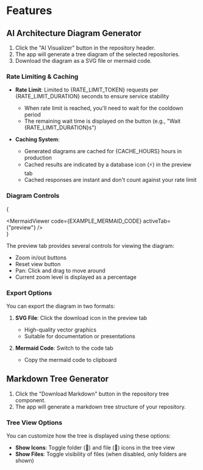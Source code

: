 
# Features

## AI Architecture Diagram Generator

1. Click the "AI Visualizer" button in the repository header.
2. The app will generate a tree diagram of the selected repositories.
3. Download the diagram as a SVG file or mermaid code.

### Rate Limiting & Caching

- **Rate Limit**: Limited to {RATE_LIMIT_TOKEN} requests per {RATE_LIMIT_DURATION} seconds to ensure service stability
  - When rate limit is reached, you'll need to wait for the cooldown period
  - The remaining wait time is displayed on the button (e.g., "Wait {RATE_LIMIT_DURATION}s")

- **Caching System**:
  - Generated diagrams are cached for {CACHE_HOURS} hours in production
  - Cached results are indicated by a database icon (⚡) in the preview tab
  - Cached responses are instant and don't count against your rate limit

### Diagram Controls

{<div className="component-content"><MermaidViewer code={EXAMPLE_MERMAID_CODE} activeTab={"preview"} /></div>}

The preview tab provides several controls for viewing the diagram:
- Zoom in/out buttons
- Reset view button
- Pan: Click and drag to move around
- Current zoom level is displayed as a percentage

### Export Options

You can export the diagram in two formats:
1. **SVG File**: Click the download icon in the preview tab
   - High-quality vector graphics
   - Suitable for documentation or presentations

2. **Mermaid Code**: Switch to the code tab
   - Copy the mermaid code to clipboard

## Markdown Tree Generator

1. Click the "Download Markdown" button in the repository tree component.
2. The app will generate a markdown tree structure of your repository.

### Tree View Options

You can customize how the tree is displayed using these options:

- **Show Icons**: Toggle folder (📁) and file (📄) icons in the tree view
- **Show Files**: Toggle visibility of files (when disabled, only folders are shown)